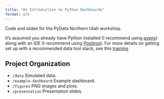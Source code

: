 ```yaml
---
title: "An Introduction to Python Dashboards"
format: gfm
---
```


Code and slides for the PyData Northern Utah workshop.

It's assumed you already have Python installed (I recommend using [pyenv](https://github.com/pyenv/pyenv)) along with an IDE (I recommend using [Positron](https://positron.posit.co)). For more details on getting set up with a recommended data tool stack, see this [training](https://github.com/marcdotson/asc-training).

## Project Organization

- `/data` Simulated data.
- `/example-dashboard` Example dashboard.
- `/figures` PNG images and plots.
- `/presentation` Presentation slides.
